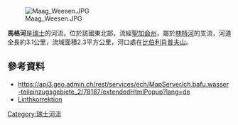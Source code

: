 {{Coord|47.13007|N|9.06883|E|display=title}}
[[Image:Maag_Weesen.JPG|right]]

'''馬格河'''是[[瑞士|瑞士]]的河流，位於該國東北部，流經[[聖加侖州|聖加侖州]]，屬於[[林特河|林特河]]的支流，河道全長約3.1公里，流域面積2.3平方公里，河口處在[[比伯利肖普夫山|比伯利肖普夫山]]。

==參考資料==
* https://api3.geo.admin.ch/rest/services/ech/MapServer/ch.bafu.wasser-teileinzugsgebiete_2/78187/extendedHtmlPopup?lang=de
* [http://www.linth.ch/regional/geschichte/linth.htm Linthkorrektion]

{{Switzerland-geo-stub}}
[[Category:瑞士河流|Category:瑞士河流]]